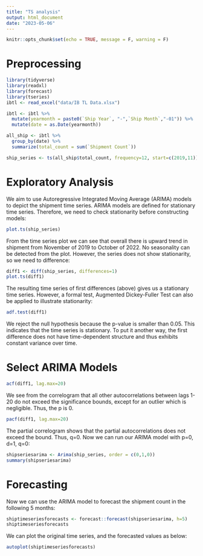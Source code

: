 ```yaml
---
title: "TS analysis"
output: html_document
date: "2023-05-06"
---
```


```r
knitr::opts_chunk$set(echo = TRUE, message = F, warning = F)
```

# Preprocessing

```r
library(tidyverse)
library(readxl)
library(forecast)
library(tseries)
ibtl <- read_excel("data/IB TL Data.xlsx")
```


```r
ibtl <- ibtl %>%
  mutate(yearmonth = paste0(`Ship Year`, "-",`Ship Month`,"-01")) %>%
  mutate(date = as.Date(yearmonth))

all_ship <- ibtl %>%
  group_by(date) %>%
  summarize(total_count = sum(`Shipment Count`))

ship_series <- ts(all_ship$total_count, frequency=12, start=c(2019,11))
```

# Exploratory Analysis

We aim to use Autoregressive Integrated Moving Average (ARIMA) models to depict the shipment time series. ARIMA models are defined for stationary time series. Therefore, we need to check stationarity before constructing models:

```r
plot.ts(ship_series)
```


From the time series plot we can see that overall there is upward trend in shipment from November of 2019 to October of 2022. No seasonality can be detected from the plot. However, the series does not show stationarity, so we need to difference:

```r
diff1 <- diff(ship_series, differences=1)
plot.ts(diff1)
```

The resulting time series of first differences (above) gives us a stationary time series. However, a formal test, Augmented Dickey-Fuller Test can also be applied to illustrate stationarity:

```r
adf.test(diff1)
```

We reject the null hypothesis because the p-value is smaller than 0.05. This indicates that the time series is stationary. To put it another way, the first difference does not have time-dependent structure and thus exhibits constant variance over time.


# Select ARIMA Models

```r
acf(diff1, lag.max=20)
```

We see from the correlogram that all other autocorrelations between lags 1-20 do not exceed the significance bounds, except for an outlier which is negligible. Thus, the p is 0.

```r
pacf(diff1, lag.max=20)
```

The partial correlogram shows that the partial autocorrelations does not exceed the bound. Thus, q=0. Now we can run our ARIMA model with p=0, d=1, q=0:

```r
shipseriesarima <- Arima(ship_series, order = c(0,1,0))
summary(shipseriesarima)
```

# Forecasting

Now we can use the ARIMA model to forecast the shipment count in the following 5 months:

```r
shiptimeseriesforecasts <- forecast::forecast(shipseriesarima, h=5)
shiptimeseriesforecasts
```

We can plot the original time series, and the forecasted values as below:

```r
autoplot(shiptimeseriesforecasts)
```

